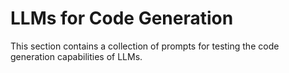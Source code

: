 # LLMs for Code Generation


This section contains a collection of prompts for testing the code generation capabilities of LLMs.


<ContentFileNames section="prompts/coding" lang="en"/>

